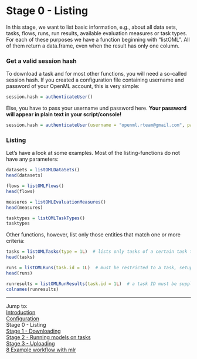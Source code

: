 Stage 0 - Listing
=================

In this stage, we want to list basic information, e.g., about all data sets, tasks, flows, runs, run results, available evaluation measures or task types. For each of these purposes we have a function beginning with "listOML". All of them return a data.frame, even when the result has only one column.

### Get a valid session hash
To download a task and for most other functions, you will need a so-called session hash. If you created a configuration file containing username and password of your OpenML account, this is very simple:
```r
session.hash = authenticateUser()
```
Else, you have to pass your username und password here. **Your password will appear in plain text in your script/console!**
```r
session.hash = authenticateUser(username = "openml.rteam@gmail.com", password = "testpassword")
```

### Listing
Let's have a look at some examples. Most of the listing-functions do not have any parameters:

```r
datasets = listOMLDataSets()
head(datasets)

flows = listOMLFlows()
head(flows)

measures = listOMLEvaluationMeasures()
head(measures)

tasktypes = listOMLTaskTypes()
tasktypes
```

Other functions, however, list only those entities that match one or more criteria:

```r
tasks = listOMLTasks(type = 1L)  # lists only tasks of a certain task type (here: "Supervised Classification")
head(tasks)

runs = listOMLRuns(task.id = 1L)  # must be restricted to a task, setup and/or implementation ID
head(runs)

runresults = listOMLRunResults(task.id = 1L)  # a task ID must be supplied
colnames(runresults)
```

----------------------------------------------------------------------------------------------------
Jump to:   
[Introduction](1-Introduction.md)  
[Configuration](2-Configuration.md)  
Stage 0 - Listing  
[Stage 1 - Downloading](4-Stage-1-Downloading.md)  
[Stage 2 - Running models on tasks](5-Stage-2-Running.md)  
[Stage 3 - Uploading](6-Stage-3-Uploading.md)  
[8 Example workflow with mlr](8-Example-workflow-with-mlr.md)